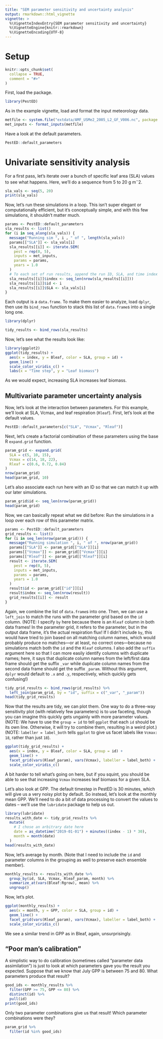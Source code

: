 ```yaml
---
title: "SEM parameter sensitivity and uncertainty analysis"
output: rmarkdown::html_vignette
vignette: >
  %\VignetteIndexEntry{SEM parameter sensitivity and uncertainty}
  %\VignetteEngine{knitr::rmarkdown}
  %\VignetteEncoding{UTF-8}
---
```


# Setup

```r
knitr::opts_chunk$set(
  collapse = TRUE,
  comment = "#>"
)
```

First, load the package.

```r
library(PestED)
```

As in the example vignette, load and format the input meteorology data.

```r
metfile <- system.file("extdata/AMF_USMe2_2005_L2_GF_V006.nc", package = "PestED")
met_inputs <- format_inputs(metfile)
```

Have a look at the default parameters.

```r
PestED::default_parameters
```

# Univariate sensitivity analysis 

For a first pass, let's iterate over a bunch of specific leaf area (SLA) values to see what happens.
Here, we'll do a sequence from 5 to 20 g m$^-2$.

```r
sla_vals <- seq(5, 20)
print(sla_vals)
```

Now, let's run these simulations in a loop.
This isn't super elegant or computationally efficient, but it's conceptually simple, and with this few simulations, it shouldn't matter much.

```r
params <- PestED::default_parameters
sla_results <- list()
for (i in seq_along(sla_vals)) {
  message("Running sim ", i , " of ", length(sla_vals))
  params[["SLA"]] <- sla_vals[i]
  sla_results[[i]] <- iterate.SEM(
    pest = rep(0, 5),
    inputs = met_inputs,
    params = params,
    years = 1.0
  )
  # To each set of run results, append the run ID, SLA, and time index
  sla_results[[i]]$index <- seq_len(nrow(sla_results[[i]]))
  sla_results[[i]]$id <- i
  sla_results[[i]]$SLA <- sla_vals[i]
}
```

Each output is a `data.frame`.
To make them easier to analyze, load `dplyr`, then use its `bind_rows` function to stack this list of `data.frame`s into a single long one.

```r
library(dplyr)

tidy_results <- bind_rows(sla_results)
```

Now, let's see what the results look like:

```r
library(ggplot2)
ggplot(tidy_results) +
  aes(x = index, y = Bleaf, color = SLA, group = id) +
  geom_line() +
  scale_color_viridis_c() +
  labs(x = "Time step", y = "Leaf biomass")
```

As we would expect, increasing SLA increases leaf biomass.

## Multivariate parameter uncertainty analysis

Now, let's look at the interaction between parameters.
For this example, we'll look at SLA, Vcmax, and leaf respiration (`Rleaf`).
First, let's look at the default values.

```r
PestED::default_parameters[c("SLA", "Vcmax", "Rleaf")]
```

Next, let's create a factorial combination of these parameters using the base R `expand.grid` function.

```r
param_grid <- expand.grid(
  SLA = c(5, 10, 15),
  Vcmax = c(14, 18, 22),
  Rleaf = c(0.6, 0.72, 0.84)
)
nrow(param_grid)
head(param_grid, 10)
```

Let's also associate each run here with an ID so that we can match it up with our later simulations.

```r
param_grid$id <- seq_len(nrow(param_grid))
head(param_grid)
```

Now, we can basically repeat what we did before:
Run the simulations in a loop over each row of this parameter matrix.

```r
params <- PestED::default_parameters
grid_results <- list()
for (i in seq_len(nrow(param_grid))) {
  message("Running simulation ", i, " of ", nrow(param_grid))
  params[["SLA"]] <- param_grid[["SLA"]][i]
  params[["Vcmax"]] <- param_grid[["Vcmax"]][i]
  params[["Rleaf"]] <- param_grid[["Rleaf"]][i]
  result <- iterate.SEM(
    pest = rep(0, 5),
    inputs = met_inputs,
    params = params,
    years = 1.0
  )
  result$id <- param_grid[["id"]][i]
  result$index <- seq_len(nrow(result))
  grid_results[[i]] <- result
}
```

Again, we combine the list of `data.frame`s into one.
Then, we can use a `left_join` to match the runs with the parameter grid based on the `id` column.
(NOTE: I specify `by` here because there is an `Rleaf` column in both data frames! In the parameter grid, it refers to the parameter, but in the output data frame, it's the actual respiration flux! If I didn't include `by`, this would have tried to join based on all matching column names, which would probably produce no matches---or at least, no correct ones---because no simulations match both the `id` and the `Rleaf` columns. I also add the `suffix` argument here so that I can more easily identify columns with duplicate names; here, it says that duplicate column names from the left/first data frame should get the suffix `_var` while duplicate column names from the second data frame should get the suffix `_param`. Without this argument, `dplyr` would default to `.x` and `.y`, respectively, which quickly gets confusing!)

```r
tidy_grid_results <- bind_rows(grid_results) %>%
  left_join(param_grid, by = "id", suffix = c("_var", "_param"))
head(tidy_grid_results)
```

Now that the results are tidy, we can plot them.
One way to do a three-way sensitivity plot (with relatively few parameters) is to use faceting, though you can imagine this quickly gets ungainly with more parameter values.
(NOTE: We have to use the `group = id` to tell `ggplot` that each `id` should be its own line. Otherwise, it will try to combine them, resulting in a weird plot.)
(NOTE: `labeller = label_both` tells `ggplot` to give us facet labels like `Vcmax: 18`, rather than just `18`).

```r
ggplot(tidy_grid_results) +
  aes(x = index, y = Bleaf, color = SLA, group = id) +
  geom_line() +
  facet_grid(vars(Rleaf_param), vars(Vcmax), labeller = label_both) +
  scale_color_viridis_c()
```

A bit harder to tell what's going on here, but if you squint, you should be able to see that increasing `Vcmax` increases leaf biomass for a given SLA.

Let's also look at GPP.
The default timestep in PestED is 30 minutes, which will give us a very noisy plot by default.
So instead, let's look at the monthly mean GPP.
We'll need to do a bit of data processing to convert the values to dates -- we'll use the `lubridate` package to help us out.

```r
library(lubridate)
results_with_date <- tidy_grid_results %>%
  mutate(
    # I chose an arbitrary date here
    date = as_datetime("2019-01-01") + minutes((index - 1) * 30),
    month = month(date)
  )
head(results_with_date)
```

Now, let's average by month.
(Note that I need to include the `id` and parameter columns in the grouping as well to preserve each ensemble member).

```r
monthly_results <- results_with_date %>%
  group_by(id, SLA, Vcmax, Rleaf_param, month) %>%
  summarize_at(vars(Bleaf:Rgrow), mean) %>%
  ungroup()
```

Now, let's plot.

```r
ggplot(monthly_results) +
  aes(x = month, y = GPP, color = SLA, group = id) +
  geom_line() +
  facet_grid(vars(Rleaf_param), vars(Vcmax), labeller = label_both) +
  scale_color_viridis_c()
```

We see a similar trend in GPP as in Bleaf, again, unsurprisingly.

## "Poor man's calibration"

A simplistic way to do calibration (sometimes called "parameter data assimilation") is just to look at which parameters gave you the result you expected.
Suppose that we know that July GPP is between 75 and 80.
What parameters produce that result?

```r
good_ids <- monthly_results %>%
  filter(GPP >= 75, GPP <= 80) %>%
  distinct(id) %>%
  pull(id)
print(good_ids)
```

Only two parameter combinations give us that result!
Which parameter combinations were they?

```r
param_grid %>%
  filter(id %in% good_ids)
```
